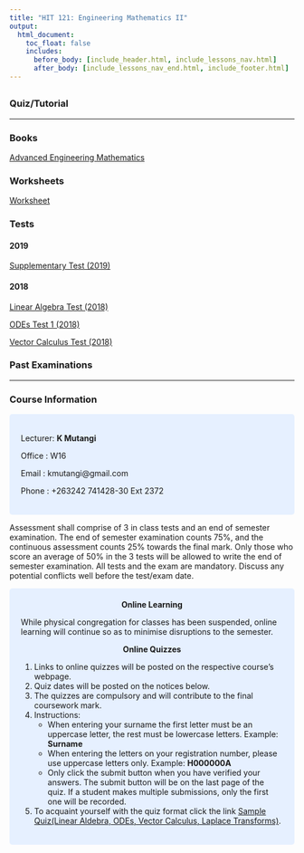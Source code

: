```yaml
---
title: "HIT 121: Engineering Mathematics II"
output:
  html_document:
    toc_float: false
    includes:
      before_body: [include_header.html, include_lessons_nav.html]
      after_body: [include_lessons_nav_end.html, include_footer.html]
---
```

## {.tabset .tabset-fade .tabset-pills}

### Quiz/Tutorial



***





















### Books

[Advanced Engineering Mathematics](https://drive.google.com/file/d/1Y-37NYSAWCiSOnlMNiFPV8aQOjJx_eWu/view?usp=sharing)

### Worksheets


[Worksheet ](https://drive.google.com/open?id=1oLNr8FYGHDIXHHfsGQBJLDx35hla-aVJ)





### Tests

#### **2019**

[Supplementary Test (2019)](https://drive.google.com/file/d/1n5QvKQ_YdXv6vsyZGn3-zBP3ereTqAwe/view?usp=sharing)

#### **2018**

[Linear Algebra Test (2018)](https://drive.google.com/file/d/1FOcgTUQv08dgWXtC3Zoq6R3__7fHsYYs/view?usp=sharing)

[ODEs Test 1 (2018)](https://drive.google.com/open?id=1uAwM8HfCnV6Uvo6vlF4vYz7Lse-MVa-c)

[Vector Calculus Test (2018)](https://drive.google.com/open?id=1rYNJ4RqZ_itoWrO290HCZBan6uKJU6w2)


### Past Examinations





***

### Course Information

<style>
div.blue { background-color:#e6f0ff; border-radius: 5px; padding: 20px;}
</style>
<div class = "blue">

Lecturer: **K Mutangi**

Office  : W16

Email   : kmutangi@gmail.com

Phone   : +263242 741428-30 Ext 2372

</div>



Assessment shall comprise of 3 in class tests and an end of semester examination. The end of semester examination counts 75%, and the continuous assessment counts 25% towards the final mark. Only those who score an average of 50% in the 3 tests will be allowed to write the end of semester 
examination. All tests and the exam are mandatory. Discuss any potential conflicts well before the test/exam date.

<style>
div.blue { background-color:#e6f0ff; border-radius: 5px; padding: 20px;}
</style>
<div class = "blue">

<center>
**Online Learning **
</center>
While physical congregation  for classes has been suspended, online learning will continue so as to minimise disruptions to the semester.

<center>
**Online Quizzes **
</center>

(@) Links to online quizzes will be posted on the respective course's webpage.
(@) Quiz dates will be posted on the notices below.
(@) The quizzes are  compulsory and will contribute to the final coursework mark.
(@) Instructions:
    * When entering your surname  the first letter must be an uppercase letter, the rest must be lowercase letters. Example: **Surname**
    * When entering the letters on your registration number, please use uppercase letters only. Example: **H000000A**
    * Only click the submit button when you have verified your answers. The submit button will be on the last page of the quiz. If a student makes  multiple submissions, only the first one will be recorded.
(@) To acquaint yourself with the quiz format click the link [Sample Quiz(Linear Aldebra, ODEs, Vector Calculus, Laplace Transforms)](https://docs.google.com/forms/d/e/1FAIpQLSdNFcWuuoTi5Oh99tnF7uLuP4qwgl_Xju6xvoCc1w7V9WDH6w/viewform?usp=sf_link).  

</div>


